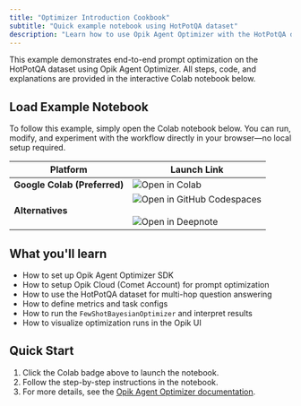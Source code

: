 ```yaml
---
title: "Optimizer Introduction Cookbook"
subtitle: "Quick example notebook using HotPotQA dataset"
description: "Learn how to use Opik Agent Optimizer with the HotPotQA dataset through an interactive notebook, covering setup, configuration, and optimization techniques."
---
```


<Info>
  This example demonstrates end-to-end prompt optimization on the HotPotQA dataset using Opik Agent Optimizer. All
  steps, code, and explanations are provided in the interactive Colab notebook below.
</Info>

## Load Example Notebook

<Note>
  To follow this example, simply open the Colab notebook below. You can run, modify, and experiment with the workflow
  directly in your browser—no local setup required.
</Note>

| Platform                     | Launch Link                                                                                                                                                                                                                                                                                                                                                                                                                                                                                                                                                                                                              |
| ---------------------------- | ------------------------------------------------------------------------------------------------------------------------------------------------------------------------------------------------------------------------------------------------------------------------------------------------------------------------------------------------------------------------------------------------------------------------------------------------------------------------------------------------------------------------------------------------------------------------------------------------------------------------ |
| **Google Colab (Preferred)** | [<img src="https://colab.research.google.com/assets/colab-badge.svg" alt="Open in Colab" style="vertical-align: middle; display: inline-block;"/>](https://colab.research.google.com/github/comet-ml/opik/blob/main/sdks/opik_optimizer/notebooks/OpikOptimizerIntro.ipynb)                                                                                                                                                                                                                                                                                                                                              |
| **Alternatives**             | [<img src="https://github.com/codespaces/badge.svg" alt="Open in GitHub Codespaces" style="vertical-align: middle; display: inline-block;"/>](https://github.com/codespaces/new?repo=comet-ml/opik&ref=main&machine=basicLinux32gb&devcontainer_path=.devcontainer%2Fopik_optimizer%2Fdevcontainer.json&location=EastUs)<br /><br /> [<img src="https://deepnote.com/buttons/launch-in-deepnote.svg" alt="Open in Deepnote" style="vertical-align: middle; display: inline-block;"/>](https://deepnote.com/launch?url=https://github.com/comet-ml/opik/blob/main/sdks/opik_optimizer/notebooks/OpikOptimizerIntro.ipynb) |

## What you'll learn

- How to set up Opik Agent Optimizer SDK
- How to setup Opik Cloud (Comet Account) for prompt optimization
- How to use the HotPotQA dataset for multi-hop question answering
- How to define metrics and task configs
- How to run the `FewShotBayesianOptimizer` and interpret results
- How to visualize optimization runs in the Opik UI

## Quick Start

1. Click the Colab badge above to launch the notebook.
2. Follow the step-by-step instructions in the notebook.
3. For more details, see the [Opik Agent Optimizer documentation](/agent_optimization/overview).
